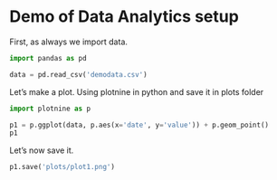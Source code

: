# Demo of Data Analytics setup

First, as always we import data.

```python
import pandas as pd

data = pd.read_csv('demodata.csv')

```

Let's make a plot. Using  plotnine in python and save it in plots folder


```python
import plotnine as p

p1 = p.ggplot(data, p.aes(x='date', y='value')) + p.geom_point()
p1
```

Let's now save it. 


```python
p1.save('plots/plot1.png')
```